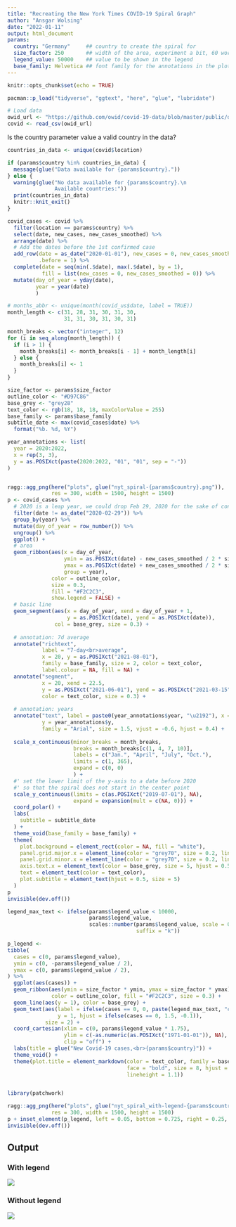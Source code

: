 ```yaml
---
title: "Recreating the New York Times COVID-19 Spiral Graph"
author: "Ansgar Wolsing"
date: "2022-01-11"
output: html_document
params:
  country: "Germany"     ## country to create the spiral for
  size_factor: 250       ## width of the area, experiment a bit, 60 works well for the U.S. as of Jan 9th 
  legend_value: 50000    ## value to be shown in the legend
  base_family: Helvetica ## font family for the annotations in the plot
---
```


```r
knitr::opts_chunk$set(echo = TRUE)
```

```r
pacman::p_load("tidyverse", "ggtext", "here", "glue", "lubridate")
```



```r

# Load data
owid_url <- "https://github.com/owid/covid-19-data/blob/master/public/data/owid-covid-data.csv?raw=true"
covid <- read_csv(owid_url)

```

Is the country parameter value a valid country in the data?

```r

countries_in_data <- unique(covid$location)

if (params$country %in% countries_in_data) {
  message(glue("Data available for {params$country}."))
} else {
  warning(glue("No data available for {params$country}.\n
               Available countries:"))
  print(countries_in_data)
  knitr::knit_exit()
}

```


```r
covid_cases <- covid %>% 
  filter(location == params$country) %>% 
  select(date, new_cases, new_cases_smoothed) %>% 
  arrange(date) %>% 
  # Add the dates before the 1st confirmed case
  add_row(date = as_date("2020-01-01"), new_cases = 0, new_cases_smoothed = 0,
          .before = 1) %>% 
  complete(date = seq(min(.$date), max(.$date), by = 1),
           fill = list(new_cases = 0, new_cases_smoothed = 0)) %>% 
  mutate(day_of_year = yday(date),
         year = year(date)
         )

```

```r
# months_abbr <- unique(month(covid_us$date, label = TRUE))
month_length <- c(31, 28, 31, 30, 31, 30,
                  31, 31, 30, 31, 30, 31)

month_breaks <- vector("integer", 12)
for (i in seq_along(month_length)) {
  if (i > 1) {
    month_breaks[i] <- month_breaks[i - 1] + month_length[i] 
  } else {
    month_breaks[i] <- 1
  }
}

size_factor <- params$size_factor
outline_color <- "#D97C86"
base_grey <- "grey28"
text_color <- rgb(18, 18, 18, maxColorValue = 255)
base_family <- params$base_family
subtitle_date <- max(covid_cases$date) %>% 
  format("%b. %d, %Y")

year_annotations <- list(
  year = 2020:2022,
  x = rep(3, 3),
  y = as.POSIXct(paste(2020:2022, "01", "01", sep = "-"))
)


ragg::agg_png(here("plots", glue("nyt_spiral-{params$country}.png")),
              res = 300, width = 1500, height = 1500)
p <- covid_cases %>% 
  # 2020 is a leap year, we could drop Feb 29, 2020 for the sake of consistent 365-day years
  filter(date != as_date("2020-02-29")) %>%
  group_by(year) %>%
  mutate(day_of_year = row_number()) %>%
  ungroup() %>%
  ggplot() +
  # area
  geom_ribbon(aes(x = day_of_year, 
                  ymin = as.POSIXct(date) - new_cases_smoothed / 2 * size_factor,
                  ymax = as.POSIXct(date) + new_cases_smoothed / 2 * size_factor,
                  group = year),
              color = outline_color,
              size = 0.3,
              fill = "#F2C2C3",
              show.legend = FALSE) +
  # basic line
  geom_segment(aes(x = day_of_year, xend = day_of_year + 1, 
                   y = as.POSIXct(date), yend = as.POSIXct(date)),
               col = base_grey, size = 0.3) +
  
  # annotation: 7d average
  annotate("richtext", 
           label = "7-day<br>average",
           x = 20, y = as.POSIXct("2021-08-01"),
           family = base_family, size = 2, color = text_color,
           label.colour = NA, fill = NA) +
  annotate("segment",
           x = 20, xend = 22.5, 
           y = as.POSIXct("2021-06-01"), yend = as.POSIXct("2021-03-15"),
           color = text_color, size = 0.3) +
  
  # annotation: years
  annotate("text", label = paste0(year_annotations$year, "\u2192"), x = year_annotations$x, 
           y = year_annotations$y, 
           family = "Arial", size = 1.5, vjust = -0.6, hjust = 0.4) +   
  
  scale_x_continuous(minor_breaks = month_breaks, 
                     breaks = month_breaks[c(1, 4, 7, 10)],
                     labels = c("Jan.", "April", "July", "Oct."),
                     limits = c(1, 365),
                     expand = c(0, 0)
                     ) +
  #' set the lower limit of the y-axis to a date before 2020 
  #' so that the spiral does not start in the center point
  scale_y_continuous(limits = c(as.POSIXct("2019-07-01"), NA),
                     expand = expansion(mult = c(NA, 0))) +
  coord_polar() +
  labs(
    subtitle = subtitle_date
  ) +
  theme_void(base_family = base_family) +
  theme(
    plot.background = element_rect(color = NA, fill = "white"),
    panel.grid.major.x = element_line(color = "grey70", size = 0.2, linetype = "dotted"),
    panel.grid.minor.x = element_line(color = "grey70", size = 0.2, linetype = "dotted"),
    axis.text.x = element_text(color = base_grey, size = 5, hjust = 0.5),
    text = element_text(color = text_color),
    plot.subtitle = element_text(hjust = 0.5, size = 5)
  )
p
invisible(dev.off())

```

```r

legend_max_text <- ifelse(params$legend_value < 10000, 
                          params$legend_value,
                          scales::number(params$legend_value, scale = 0.001, 
                                         suffix = "k"))

p_legend <- 
tibble(
  cases = c(0, params$legend_value),
  ymin = c(0, -params$legend_value / 2),
  ymax = c(0, params$legend_value / 2),
) %>% 
  ggplot(aes(cases)) +
  geom_ribbon(aes(ymin = size_factor * ymin, ymax = size_factor * ymax),
              color = outline_color, fill = "#F2C2C3", size = 0.3) +
  geom_line(aes(y = 1), color = base_grey) +
  geom_text(aes(label = ifelse(cases == 0, 0, paste(legend_max_text, "cases")), 
                y = 1, hjust = ifelse(cases == 0, 1.5, -0.1)),
            size = 2) +
  coord_cartesian(xlim = c(0, params$legend_value * 1.75), 
                  ylim = c(-as.numeric(as.POSIXct("1971-01-01")), NA), 
                  clip = "off") + 
  labs(title = glue("New Covid-19 cases,<br>{params$country}")) +
  theme_void() +
  theme(plot.title = element_markdown(color = text_color, family = base_family,
                                      face = "bold", size = 8, hjust = 0.5,
                                      lineheight = 1.1))


library(patchwork)

ragg::agg_png(here("plots", glue("nyt_spiral_with-legend-{params$country}.png")),
              res = 300, width = 1500, height = 1500)
p + inset_element(p_legend, left = 0.05, bottom = 0.725, right = 0.25, top = 0.95)
invisible(dev.off())


```


## Output

### With legend

![](`r here("plots", glue("nyt_spiral_with-legend-{params$country}.png"))`)

### Without legend

![](`r here("plots", glue("nyt_spiral-{params$country}.png"))`)
